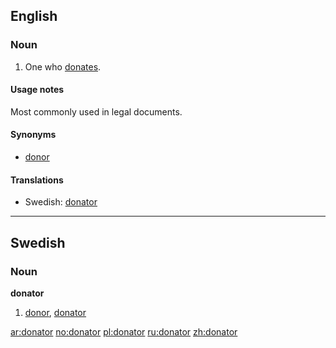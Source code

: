 ==English==

===Noun===
{{en-noun}}

# One who [[donate]]s.

====Usage notes====
Most commonly used in legal documents.

====Synonyms====
* [[donor]]

====Translations====
{{trans-top|one who donates}}
{{trans-mid}}
* Swedish: [[#Swedish|donator]]
{{trans-bottom}}

----

==Swedish==

===Noun===
{{sv-noun-irreg-c|2=donatorn|3=donatorer}}
'''donator''' {{c}}

# [[donor]], [[#English|donator]]

[[ar:donator]]
[[no:donator]]
[[pl:donator]]
[[ru:donator]]
[[zh:donator]]